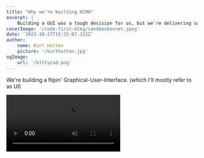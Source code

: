 ```yaml
---
title: "Why we're building KCMA"
excerpt: |
    Building a GUI was a tough decision for us, but we're delivering something truly unique that supports both a productive UI experance and automation as first-class citizens.
coverImage: '/code-first-blog/sandboxbanner.jpeg'
date: '2023-10-27T15:35:07.322Z'
author:
    name: Kurt Hutten
    picture: '/kurthutten.jpg'
ogImage:
    url: '/kittycad.png'
---
```


We're building a flipin' Graphical-User-Interface. (which I'll mostly refer to as UI)

<Video speed={16} src="/documentation-assets/why-kcma-blog/abstraction-demo.mp4" />

For the record, deciding to build the UI was not made in haste. We have a stead-fast commitment to code-first, and believe that automation has to be a first-class citizen with any of our products, and code is the way to do that. In this sense, a GUI is an unintuitive move for us.

If, dear reader, you don't have a background in software development, you may not share our conviction relating to code. And while [we have elaborated](/blog/code-first) previously, for the purposes of this post, I kindly ask you to suspend any disbelief and I'll circle back.

The reason why a GUI does make sense for us, is we are not giving up on code, in fact, we’re doing the opposite. We're using UI to enhance the code-authoring experience. We're combining the two.

Integrating code seamlessly into an application is no small feat. There are three compelling reasons why we believe code plays a pivotal role in CAD, but these benefits may be lost if the integration is subpar:

1) **Automated pipelines**: Code allows us to ensure consistency between development and production environments. For instance, we can run FEM analyses on the latest design without hiccups.
2) **Semantic Clarity**: Well-written code serves as a clear, evolving record of the design's intent, making it comprehensible even as complexity increases.
3) **Abstractions**: Instead of duplicating similar code segments multiple times, your team can abstract these into battle-tested, reliable functions that your team can depend on.

Let's go over some alternative code-ui integrations and KittyCAD's to compare. In each case, the GUI must support some kind of API for programmatic access to the software, otherwise any code integration isn't possible. In CAD, all of the user's interactions essentially translate into data creation. The series of clicks and key-presses of the user, along with the software's logic, builds up more and more data internally. User's are able to do something useful with that at the end by exporting (be it drawing, STEP, BOM etc).

### Poor code integration 1: Export a script
This approach imposes no constraints on UI workflows, as exporting the data, as a script that interacts with the GUI's API is orthogonal to the UI. While this approach does support automated pipelines, it falls short in terms of providing a semantic description to users. The script may not be meaningful to them unless they're well-versed in the API. Updating the script manually is pointless as it's merely an export, not a bidirectional relationship with the software. This makes abstractions pointless too, since you wouldn't edit the script.

### Poor code integration 2: Allow a scripting language within the GUI
This option offers the advantages of code, but divorces it from the user interface. Users must explicitly opt for scripting, which may not gain wide adoption. Even if used, it can segregate users into two groups: those who use scripting and those who don't, much like regular Excel users and advanced users employing macros and VBA.

### Our code integration: Code generated from UI interactions, i.e. KittyCAD Modeling App (KCMA)
KCMA is designed to empower users by translating their clicks into code, then it's the code executing that produces the 3d-model.

The code is the file format, making KCMA unique in the CAD world. Users can rely on UI interactions alone, never manually writing a line of code.

<Video speed={2.5} src="/documentation-assets/why-kcma-blog/no-code.mp4" />

The code generated can seamlessly integrate into automated pipelines. Moreover, the code remains the source of truth, allowing users to edit it again later, still without having to write code manually.

<Video speed={2.5} src="/documentation-assets/why-kcma-blog/edit-after-the-fact.mp4" />

Since users are still in control of the code at every step, any changes that are introduced either with our UI tools will produce meaningful text diffs.

Users can also directly modify the code, improving variable names, and creating abstractions without affecting KCMA's ability to understand and allow further UI-based edits.


#### Demo of user defined abstractions co-existing with generated code

<Video speed={1.5} autoPlay={false} controls={true} loop={false} muted={false} src="/documentation-assets/why-kcma-blog/abstraction-demo.mp4" />

KCMA users should never get lost or not know what part of the code is responsible for a given part of their model because there is a strong link shown visually between the 3d-scene and the code from hovering and cursor position.

#### Demo of editor &lt;=&gt; 3d-scene link

<Video speed={1.5} autoPlay={false} controls={true} loop={false} muted={false} src="/documentation-assets/why-kcma-blog/editor-scene-link.mp4" />


There are some limitations when it comes to heuristics and some workflows. While we are aiming to match typical CAD workflows (sketch and extrude for example), there are a few instances where we have to forge our own path, the modeling workflow will different at times. Typical CAD software uses heuristics to make tiny small decisions on the user's behalf that you may have never noticed, and we can't match all of these because heuristics do not match the exacting nature of code. This should mostly be different, not worse, but I'd be remiss if I didn't mention some drawbacks.

To circle back to the non-programmers, we think that you'll greatly benefit by adding code to your toolbelt, and KCMA should make that an easy transition. You should not have to learn any code to implement your designs, but if you want to take advantage of automated pipelines and abstractions, we'll be here to help.

KCMA is in its infancy right now, so there are many modeling features still missing, but please give it a try. There's enough built to show the workflow and make some basic parts.
